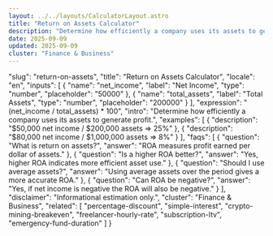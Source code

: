 ```yaml
---
layout: ../../layouts/CalculatorLayout.astro
title: "Return on Assets Calculator"
description: "Determine how efficiently a company uses its assets to generate profit."
date: 2025-09-09
updated: 2025-09-09
cluster: "Finance & Business"
---
```


  "slug": "return-on-assets",
  "title": "Return on Assets Calculator",
  "locale": "en",
  "inputs": [
    {
      "name": "net_income",
      "label": "Net Income",
      "type": "number",
      "placeholder": "50000"
    },
    {
      "name": "total_assets",
      "label": "Total Assets",
      "type": "number",
      "placeholder": "200000"
    }
  ],
  "expression": "(net_income / total_assets) * 100",
  "intro": "Determine how efficiently a company uses its assets to generate profit.",
  "examples": [
    {
      "description": "$50,000 net income / $200,000 assets ⇒ 25%"
    },
    {
      "description": "$80,000 net income / $1,000,000 assets ⇒ 8%"
    }
  ],
  "faqs": [
    {
      "question": "What is return on assets?",
      "answer": "ROA measures profit earned per dollar of assets."
    },
    {
      "question": "Is a higher ROA better?",
      "answer": "Yes, higher ROA indicates more efficient asset use."
    },
    {
      "question": "Should I use average assets?",
      "answer": "Using average assets over the period gives a more accurate ROA."
    },
    {
      "question": "Can ROA be negative?",
      "answer": "Yes, if net income is negative the ROA will also be negative."
    }
  ],
  "disclaimer": "Informational estimation only.",
  "cluster": "Finance & Business",
  "related": [
    "percentage-discount",
    "simple-interest",
    "crypto-mining-breakeven",
    "freelancer-hourly-rate",
    "subscription-ltv",
    "emergency-fund-duration"
  ]
}

<Calculator schema={schema} />
